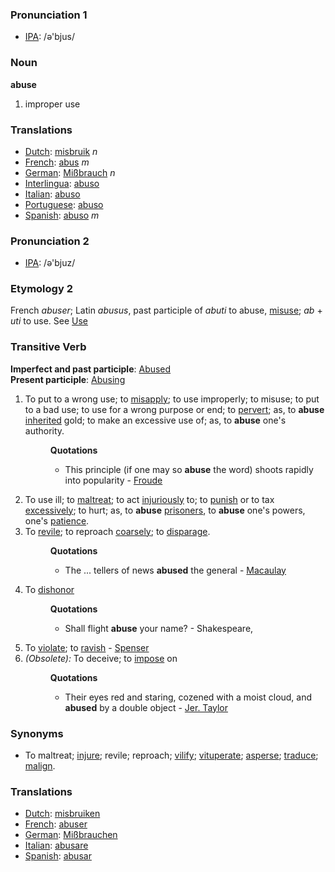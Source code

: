 === Pronunciation 1===
*[[w:IPA|IPA]]: /ə'bjus/

=== Noun ===

'''abuse'''

#improper use

=== Translations ===
*[[Dutch]]: [[misbruik]] ''n''
*[[French]]: [[abus]] ''m''
*[[German]]: [[Mißbrauch]] ''n''
*[[Interlingua]]: [[abuso]]
*[[Italian]]: [[abuso]]
*[[Portuguese]]: [[abuso]]
*[[Spanish]]: [[abuso]] ''m''

=== Pronunciation 2===
*[[w:IPA|IPA]]: /ə'bjuz/
===Etymology 2===
French ''abuser''; Latin ''abusus'', past participle of ''abuti'' to abuse, [[misuse]]; ''ab'' + ''uti'' to use. See [[Use]]
=== Transitive Verb ===
'''Imperfect and past participle''': [[Abused]]<br>
'''Present participle''': [[Abusing]]
#To put to a wrong use; to [[misapply]]; to use improperly; to misuse; to put to a bad use; to use for a wrong purpose or end; to [[pervert]]; as, to '''abuse''' [[inherited]] gold; to make an excessive use of; as, to '''abuse''' one's authority.
#:'''Quotations'''
#:*This principle (if one may so '''abuse''' the word) shoots rapidly into popularity - [[Froude]]
#To use ill; to [[maltreat]]; to act [[injuriously]] to; to [[punish]] or to tax [[excessively]]; to hurt; as, to '''abuse''' [[prisoners]], to '''abuse''' one's powers, one's [[patience]].
#To [[revile]]; to reproach [[coarsely]]; to [[disparage]].
#:'''Quotations'''
#:*The ... tellers of news '''abused''' the general - [[Macaulay]]
#To [[dishonor]]
#:'''Quotations'''
#:*Shall flight '''abuse''' your name? - Shakespeare, 
#To [[violate]]; to [[ravish]] - [[Spenser]]
#''(Obsolete):'' To deceive; to [[impose]] on
#:'''Quotations'''
#:*Their eyes red and staring, cozened with a moist cloud, and '''abused''' by a double object - [[Jer. Taylor]]
===Synonyms===
*To maltreat; [[injure]]; revile; reproach; [[vilify]]; [[vituperate]]; [[asperse]]; [[traduce]]; [[malign]].

=== Translations ===
*[[Dutch]]: [[misbruiken]]
*[[French]]: [[abuser]]
*[[German]]: [[Mißbrauchen]]
*[[Italian]]: [[abusare]]
*[[Spanish]]: [[abusar]]